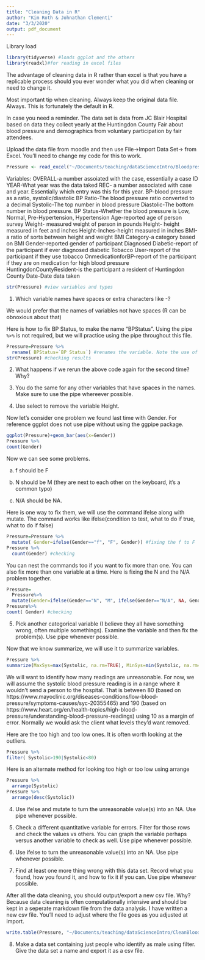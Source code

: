 ```yaml
---
title: "Cleaning Data in R"
author: "Kim Roth & Johnathan Clementi"
date: "3/3/2020"
output: pdf_document
---
```


Library load
```r
library(tidyverse) #loads ggplot and the others
library(readxl)#for reading in excel files
```


The advantage of cleaning data in R rather than excel is that you have a replicable process should you ever wonder what you did when cleaning or need to change it.

Most important tip when cleaning. Always keep the original data file. Always. This is fortunately the default in R.

In case you need a reminder. The data set is data from JC Blair Hospital based on data they collect yearly at the Huntingdon County Fair about blood pressure and demographics from voluntary participation by fair attendees.  

Upload the data file from moodle and then use File->Import Data Set-> from Excel. You'll need to change my code for this to work.

```r

Pressure <- read_excel("~/Documents/teaching/dataScienceIntro/Bloodpressuredata.xlsx")
```



Variables:
OVERALL-a number assoiated with the case, essentially a case ID
YEAR-What year was the data taked
REC- a number associated with case and year. Essentially which entry was this for this year.
BP-blood pressure as a ratio, systolic/diastolic
BP Ratio-The blood pressure ratio converted to a decimal
Systolic-The top number in blood pressure
Diastolic-The bottom number in blood pressure.
BP Status-Whether the blood pressure is Low, Normal, Pre-Hypertension, Hypertension
Age-reported age of person survey
Weight- measured weight of person in pounds
Height- height measured in feet and inches
Height-Inches-height measured in inches
BMI-a ratio of sorts between height and weight
BMI Category-a category based on BMI
Gender-reported gender of participant
Diagnosed Diabetic-report of the participant if ever diagnosed diabetic
Tobacco User-report of the participant if they use tobacco
OnmedicationforBP-report of the participant if they are on medication for high blood pressure
HuntingdonCountyResident-is the participant a resident of Huntingdon County
Date-Date data taken
```r
str(Pressure) #view variables and types
```

1. Which variable names have spaces or extra characters like -?


We would prefer that the names of variables not have spaces (R can be obnoxious about that)

Here is how to fix BP Status, to make the name "BPStatus". Using the pipe `%>%` is not required, but we will practice using the pipe throughout this file.


```r
Pressure=Pressure %>% 
  rename( BPStatus=`BP Status`) #renames the variable. Note the use of the pipe
str(Pressure) #checking results
```

2. What happens if we rerun the above code again for the second time? Why?


3. You do the same for any other variables that have spaces in the names. Make sure to use the pipe whereever possible.


4. Use select to remove the variable Height.



Now let's consider one problem we found last time with Gender. For reference ggplot does not use pipe without using the ggpipe package.

```r
ggplot(Pressure)+geom_bar(aes(x=Gender))
Pressure %>%
count(Gender)
```
Now we can see some problems.

a) f should be F

b) N should be M (they are next to each other on the keyboard, it's a common typo)

c)  N/A should be NA. 

Here is one way to fix them, we will use the command ifelse along with mutate. The command works like ifelse(condition to test, what to do if true, what to do if false)

```r
Pressure=Pressure %>% 
  mutate( Gender=ifelse(Gender=="f", "F", Gender)) #fixing the f to F
Pressure %>%
  count(Gender) #checking
```
You can nest the commands too if you want to fix more than one. You can also fix more than one variable at a time. Here is fixing the N and the N/A problem together.
```r
Pressure=
  Pressure%>%
  mutate(Gender=ifelse(Gender=="N", "M", ifelse(Gender=="N/A", NA, Gender))) 
Pressure%>%
count( Gender) #checking
```


5. Pick another categorical variable (I believe they all have something wrong, often multiple somethings). Examine the variable and then fix the problem(s). Use pipe whenever possible.



Now that we know summarize, we will use it to summarize variables.
```r
Pressure %>%
summarize(MaxSys=max(Systolic, na.rm=TRUE), MinSys=min(Systolic, na.rm=TRUE), MeanSys=mean(Systolic, na.rm=TRUE))
```
We will want to identify how many readings are unreasonable. For now, we will assume the systolic blood pressure reading is in a range where it wouldn't send a person to the hospital. That is between 80 (based on https://www.mayoclinic.org/diseases-conditions/low-blood-pressure/symptoms-causes/syc-20355465) and 190 (based on https://www.heart.org/en/health-topics/high-blood-pressure/understanding-blood-pressure-readings) using 10 as a margin of error. Normally we would ask the client what levels they'd want removed.

Here are the too high and too low ones. It is often worth looking at the outliers.
```r
Pressure %>%
filter( Systolic>190|Systolic<80)
```
Here is an alternate method for looking too high or too low using arrange
```r
Pressure %>% 
  arrange(Systolic)
Pressure %>% 
  arrange(desc(Systolic))
```

4.  Use ifelse and mutate to turn the unreasonable value(s) into an NA. Use pipe whenever possible.

5. Check a different quantitative variable for errors. Filter for those rows and check the values vs others. You can graph the variable perhaps versus another variable to check as well. Use pipe whenever possible.


6. Use ifelse to turn the unreasonable value(s) into an NA. Use pipe whenever possible.


7. Find at least one more thing wrong with this data set. Record what you found, how you found it, and how to fix it if you can. Use pipe whenever possible.


After all the data cleaning, you should output/export a new csv file. Why? Because data cleaning is often computationally intensive and should be kept in a seperate markdown file from the data analysis. I have written a new csv file. You'll need to adjust where the file goes as you adjusted at import.
```r
write.table(Pressure, "~/Documents/teaching/dataScienceIntro/CleanBloodpressuredata.csv", sep=",", row.names=FALSE)
```

8. Make a data set containing just people who identify as male using filter. Give the data set a name and export it as a csv file.








